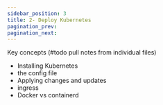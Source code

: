```yaml
---
sidebar_position: 3
title: 2- Deploy Kubernetes
pagination_prev:
pagination_next:
---
```


Key concepts (#todo pull notes from individual files)

- Installing Kubernetes
- the config file
- Applying changes and updates
- ingress
- Docker vs containerd
